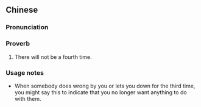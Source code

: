 {{also|事不过三}}
==Chinese==
{{zh-forms|s=事不过三}}

===Pronunciation===
{{zh-pron
|m=shì不guòsān
|cat=prov
}}

===Proverb===
{{zh-proverb}}

# There will not be a fourth time.

===Usage notes===
* When somebody does wrong by you or lets you down for the third time, you might say this to indicate that you no longer want anything to do with them.